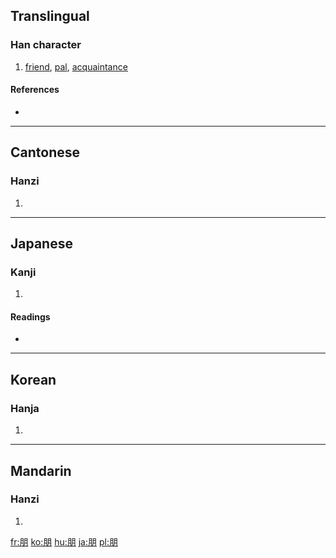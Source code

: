 ==Translingual==

===Han character===
{{Han char|rn=74|rad=月|as=04|sn=8|four=7722<sub>0</sub>|canj=月月 (BB)}}

# [[friend]], [[pal]], [[acquaintance]]

====References====
* {{Han ref|kx=0504.290|dkj=14340|dj=0883.040|hdz=32050.060|uh=670B|ud=26379|bh=AA42|bd=43586}}

----

==Cantonese==

===Hanzi===
{{yue-hanzi|jyut=|y=pang4}}

# {{defn|Cantonese}}

----

==Japanese==

===Kanji===
{{ja-kanji|grade=|rs=月04}}

# {{defn|Japanese}}

====Readings====
* {{ja-readings|on=[[ほう]] (hō)|kun=[[とも]] (tomo)}}

----

==Korean==

===Hanja===
{{ko-hanja|hangeul=붕|eumhun=|rv=bung|mr=pung|y=pung}}

# {{defn|Korean}}

----

==Mandarin==

===Hanzi===
{{cmn-hanzi|pin=[[péng]] ([[peng2]])|wg=p'eng<sup>2</sup>}}

# {{defn|Mandarin}}

[[fr:朋]]
[[ko:朋]]
[[hu:朋]]
[[ja:朋]]
[[pl:朋]]